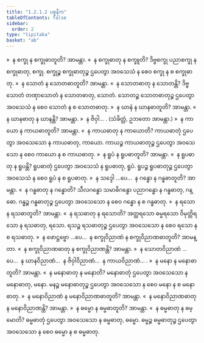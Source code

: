 ```yaml
---
title: "1.2.1.2 ပစ္စနီက"
tableOfContents: false
sidebar:
  order: 2
type: "tipitaka"
basket: "ab"
---
```



<DynamicBreadcrumb />

<Division number="11">

<Paragraph number="130">
»  န စက္ခု န စက္ခုဓာတူတိ? အာမန္တာ.
</Paragraph>

<Paragraph number="131">
«  န စက္ခုဓာတု န စက္ခူတိ?
</Paragraph>

<Paragraph number="132">
ဒိဗ္ဗစက္ခု ပညာစက္ခု န စက္ခုဓာတု, စက္ခု. စက္ခုဉ္စ စက္ခုဓာတုဉ္စ ဌပေတွာ အဝသေသံ န စေဝ စက္ခု န စ စက္ခုဓာတု.
</Paragraph>

<Paragraph number="133">
»  န သောတံ န သောတဓာတူတိ? အာမန္တာ.
</Paragraph>

<Paragraph number="134">
«  န သောတဓာတု န သောတန္တိ?
</Paragraph>

<Paragraph number="135">
ဒိဗ္ဗသောတံ တဏှာသောတံ န သောတဓာတု, သောတံ. သောတဉ္စ သောတဓာတုဉ္စ ဌပေတွာ အဝသေသံ န စေဝ သောတံ န စ သောတဓာတု.
</Paragraph>

<Paragraph number="136">
»  န ဃာနံ န ဃာနဓာတူတိ? အာမန္တာ.
</Paragraph>

<Paragraph number="137">
«  န ဃာနဓာတု န ဃာနန္တိ? အာမန္တာ.
</Paragraph>

<Paragraph number="138">
»  န ဇိဝှါ… .

</Paragraph>
</Division>

<Paragraph number="139" type="center">
(သံခိတ္တံ, ဥဘတော အာမန္တာ.)


</Paragraph>

<Paragraph number="140" type="center">
»  န ကာယော န ကာယဓာတူတိ? အာမန္တာ.
</Paragraph>

<Paragraph number="141" type="center">
«  န ကာယဓာတု န ကာယောတိ?
</Paragraph>

<Paragraph number="142">
ကာယဓာတုံ ဌပေတွာ အဝသေသော န ကာယဓာတု, ကာယော. ကာယဉ္စ ကာယဓာတုဉ္စ ဌပေတွာ အဝသေသော န စေဝ ကာယော န စ ကာယဓာတု.
</Paragraph>

<Paragraph number="143" type="center">
»  န ရူပံ န ရူပဓာတူတိ? အာမန္တာ.
</Paragraph>

<Paragraph number="144" type="center">
«  န ရူပဓာတု န ရူပန္တိ?
</Paragraph>

<Paragraph number="145">
ရူပဓာတုံ ဌပေတွာ အဝသေသံ န ရူပဓာတု, ရူပံ. ရူပဉ္စ ရူပဓာတုဉ္စ ဌပေတွာ အဝသေသံ န စေဝ ရူပံ န စ ရူပဓာတု.
</Paragraph>

<Paragraph number="146" type="center">
»  န သဒ္ဒေါ …ပေ…  န ဂန္ဓော န ဂန္ဓဓာတူတိ? အာမန္တာ.
</Paragraph>

<Paragraph number="147" type="center">
«  န ဂန္ဓဓာတု န ဂန္ဓောတိ?
</Paragraph>

<Paragraph number="148">
သီလဂန္ဓော သမာဓိဂန္ဓော ပညာဂန္ဓော န ဂန္ဓဓာတု, ဂန္ဓော. ဂန္ဓဉ္စ ဂန္ဓဓာတုဉ္စ ဌပေတွာ အဝသေသော န စေဝ ဂန္ဓော န စ ဂန္ဓဓာတု.
</Paragraph>

<Paragraph number="149" type="center">
»  န ရသော န ရသဓာတူတိ? အာမန္တာ.
</Paragraph>

<Paragraph number="150" type="center">
«  န ရသဓာတု န ရသောတိ?
</Paragraph>

<Paragraph number="151">
အတ္ထရသော ဓမ္မရသော ဝိမုတ္တိရသော န ရသဓာတု, ရသော. ရသဉ္စ ရသဓာတုဉ္စ ဌပေတွာ အဝသေသော န စေဝ ရသော န စ ရသဓာတု.
</Paragraph>

<Paragraph number="152" type="center">
»  န ဖောဋ္ဌဗ္ဗော …ပေ…  န စက္ခုဝိညာဏံ န စက္ခုဝိညာဏဓာတူတိ? အာမန္တာ.
</Paragraph>

<Paragraph number="153" type="center">
«  န စက္ခုဝိညာဏဓာတု န စက္ခုဝိညာဏန္တိ? အာမန္တာ.
</Paragraph>

<Paragraph number="154" type="center">
»  န သောတဝိညာဏံ …ပေ…  န ဃာနဝိညာဏံ…  န ဇိဝှါဝိညာဏံ…  န ကာယဝိညာဏံ… .
</Paragraph>

<Paragraph number="155" type="center">
»  န မနော န မနောဓာတူတိ? အာမန္တာ.
</Paragraph>

<Paragraph number="156" type="center">
«  န မနောဓာတု န မနောတိ?
</Paragraph>

<Paragraph number="157">
မနောဓာတုံ ဌပေတွာ အဝသေသော န မနောဓာတု, မနော. မနဉ္စ မနောဓာတုဉ္စ ဌပေတွာ အဝသေသော န စေဝ မနော န စ မနောဓာတု.
</Paragraph>

<Paragraph number="158" type="center">
»  န မနောဝိညာဏံ န မနောဝိညာဏဓာတူတိ? အာမန္တာ.
</Paragraph>

<Paragraph number="159" type="center">
«  န မနောဝိညာဏဓာတု န မနောဝိညာဏန္တိ? အာမန္တာ.
</Paragraph>

<Paragraph number="160" type="center">
»  န ဓမ္မော န ဓမ္မဓာတူတိ? အာမန္တာ.
</Paragraph>

<Paragraph number="161" type="center">
«  န ဓမ္မဓာတု န ဓမ္မောတိ?
</Paragraph>

<Paragraph number="162">
ဓမ္မဓာတုံ ဌပေတွာ အဝသေသော န ဓမ္မဓာတု, ဓမ္မော. ဓမ္မဉ္စ ဓမ္မဓာတုဉ္စ ဌပေတွာ အဝသေသော န စေဝ ဓမ္မော န စ ဓမ္မဓာတု.
</Paragraph>